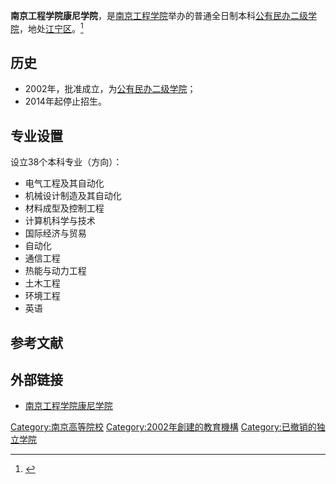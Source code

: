 {{高校
| name = 南京工程学院康尼学院
| image =
| logo =
| motto =修为正德，学以致用
| rector =
| type = [[公有民办二级学院|公有民办二级学院]]
| established =2002年
| location = [[中华人民共和国|中华人民共和国]][[江苏省|江苏省]][[南京市|南京市]]
| students = 8700余人
| staff =
| campus =
| address = 江宁区竹山路181号
| telephone = 025-86118009
| area =
| sports =
| website = http://kn.njit.edu.cn
}}
'''南京工程学院康尼学院'''，是[[南京工程学院|南京工程学院]]举办的普通全日制本科[[公有民办二级学院|公有民办二级学院]]，地处[[江宁区_(南京市)|江宁区]]。<ref>{{Cite web |url=http://kn.njit.edu.cn/article/s/581524-208005-0.htm |title=南京工程学院康尼学院概况 |access-date=2010-09-25 |archive-date=2010-03-10 |archive-url=https://web.archive.org/web/20100310173413/http://kn.njit.edu.cn/article/s/581524-208005-0.htm |dead-url=yes }}</ref>

== 历史 ==
*2002年，批准成立，为[[公有民办二级学院|公有民办二级学院]]；
*2014年起停止招生。
== 专业设置 ==
设立38个本科专业（方向）：
* 电气工程及其自动化
* 机械设计制造及其自动化
* 材料成型及控制工程
* 计算机科学与技术
* 国际经济与贸易
* 自动化
* 通信工程
* 热能与动力工程
* 土木工程
* 环境工程
* 英语
== 参考文献 ==
{{reflist}}
== 外部链接 ==
* [http://kn.njit.edu.cn 南京工程学院康尼学院] {{Wayback|url=http://kn.njit.edu.cn/ |date=20200620231409 }}

{{Univ-stub}}

{{江苏高等院校}}
[[Category:南京高等院校|Category:南京高等院校]]
[[Category:2002年創建的教育機構|Category:2002年創建的教育機構]]
[[Category:已撤销的独立学院|Category:已撤销的独立学院]]